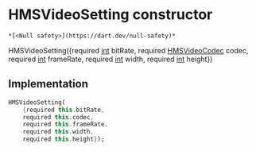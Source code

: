 # HMSVideoSetting constructor

    *[<Null safety>](https://dart.dev/null-safety)*

HMSVideoSetting({required [int](https://api.flutter.dev/flutter/dart-core/int-class.html) bitRate, required [HMSVideoCodec](../../hmssdk_flutter/HMSVideoCodec-class) codec, required [int](https://api.flutter.dev/flutter/dart-core/int-class.html) frameRate, required [int](https://api.flutter.dev/flutter/dart-core/int-class.html) width, required [int](https://api.flutter.dev/flutter/dart-core/int-class.html) height})

## Implementation

```dart
HMSVideoSetting(
    {required this.bitRate,
    required this.codec,
    required this.frameRate,
    required this.width,
    required this.height});
```
